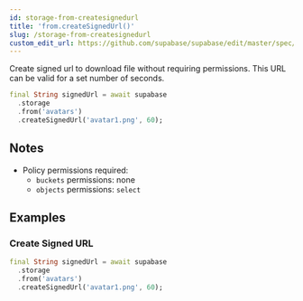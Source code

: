```yaml
---
id: storage-from-createsignedurl
title: 'from.createSignedUrl()'
slug: /storage-from-createsignedurl
custom_edit_url: https://github.com/supabase/supabase/edit/master/spec/supabase_dart_v1_legacy.yml
---
```



Create signed url to download file without requiring permissions. This URL can be valid for a set number of seconds.

```dart
final String signedUrl = await supabase
  .storage
  .from('avatars')
  .createSignedUrl('avatar1.png', 60);
```

## Notes

- Policy permissions required:
  - `buckets` permissions: none
  - `objects` permissions: `select`

## Examples

### Create Signed URL

```dart
final String signedUrl = await supabase
  .storage
  .from('avatars')
  .createSignedUrl('avatar1.png', 60);
```
